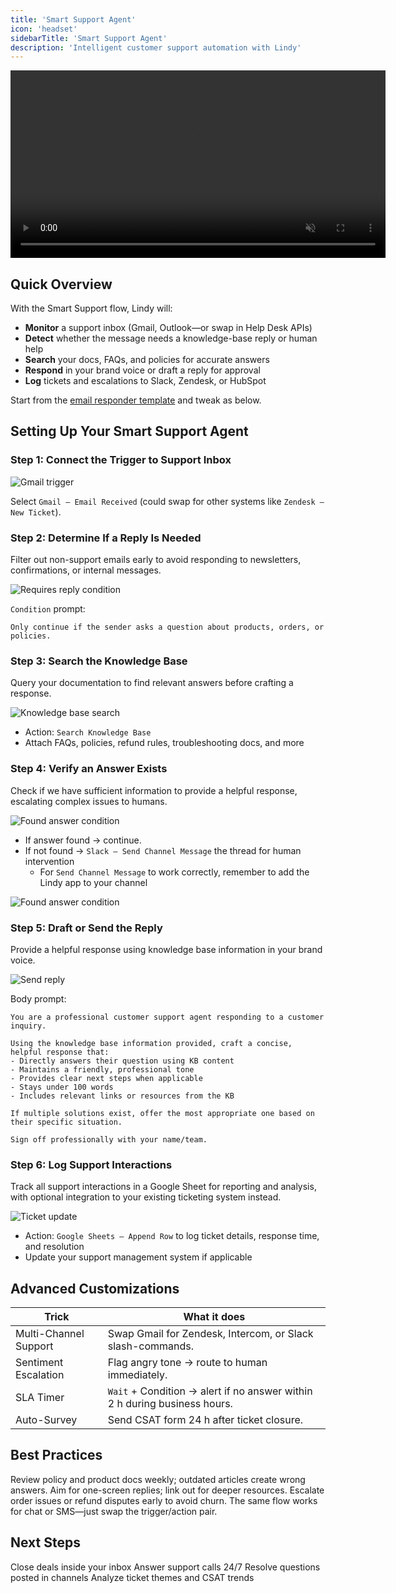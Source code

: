 ```yaml
---
title: 'Smart Support Agent'
icon: 'headset'
sidebarTitle: 'Smart Support Agent'
description: 'Intelligent customer support automation with Lindy'
---
```


<div style={{ display: 'flex', justifyContent: 'center', margin: '2rem 0' }}>
  <div className="video-card">
    <video
      src="https://lindy-docs-content.nyc3.digitaloceanspaces.com/Human%20in%20Loop.mp4"
      width="600"
      autoPlay
      muted
      loop
      playsInline
      style={{ display: 'block', width: '100%', borderRadius: '16px' }}
    />
  </div>
</div>

## Quick Overview

With the Smart Support flow, Lindy will:

- **Monitor** a support inbox (Gmail, Outlook—or swap in Help Desk APIs)  
- **Detect** whether the message needs a knowledge-base reply or human help  
- **Search** your docs, FAQs, and policies for accurate answers  
- **Respond** in your brand voice or draft a reply for approval  
- **Log** tickets and escalations to Slack, Zendesk, or HubSpot  

Start from the [email responder template](https://chat.lindy.ai/marketplace/?templateId=66bfc603ea73bec3fea906db) and tweak as below.

## Setting Up Your Smart Support Agent

### Step 1: Connect the Trigger to Support Inbox

<Frame>
  <img src="/lindy-brand-assets/support-agent-trigger.png" alt="Gmail trigger" />
</Frame>

Select `Gmail – Email Received` (could swap for other systems like `Zendesk – New Ticket`).  

### Step 2: Determine If a Reply Is Needed

Filter out non-support emails early to avoid responding to newsletters, confirmations, or internal messages.

<Frame>
  <img src="/lindy-brand-assets/support-agent-trigger.png" alt="Requires reply condition" />
</Frame>

`Condition` prompt:

```
Only continue if the sender asks a question about products, orders, or policies.
```

### Step 3: Search the Knowledge Base

Query your documentation to find relevant answers before crafting a response.

<Frame>
  <img src="/lindy-brand-assets/support-agent-KB.png" alt="Knowledge base search" />
</Frame>

- Action: `Search Knowledge Base`  
- Attach FAQs, policies, refund rules, troubleshooting docs, and more

### Step 4: Verify an Answer Exists

Check if we have sufficient information to provide a helpful response, escalating complex issues to humans.

<Frame>
  <img src="/lindy-brand-assets/support-agent-verify.png" alt="Found answer condition" />
</Frame>

- If answer found → continue.  
- If not found → `Slack – Send Channel Message` the thread for human intervention
    - For `Send Channel Message` to work correctly, remember to add the Lindy app to your channel

<Frame>
  <img src="/lindy-brand-assets/support-agent-slack.png" alt="Found answer condition" />
</Frame>

### Step 5: Draft or Send the Reply

Provide a helpful response using knowledge base information in your brand voice.

<Frame>
  <img src="/lindy-brand-assets/support-agent-reply.png" alt="Send reply" />
</Frame>

Body prompt:

```
You are a professional customer support agent responding to a customer inquiry.

Using the knowledge base information provided, craft a concise, helpful response that:
- Directly answers their question using KB content
- Maintains a friendly, professional tone
- Provides clear next steps when applicable
- Stays under 100 words
- Includes relevant links or resources from the KB

If multiple solutions exist, offer the most appropriate one based on their specific situation.

Sign off professionally with your name/team.
```

### Step 6: Log Support Interactions

Track all support interactions in a Google Sheet for reporting and analysis, with optional integration to your existing ticketing system instead.

<Frame>
  <img src="/lindy-brand-assets/support-agent-log.png" alt="Ticket update" />
</Frame>

- Action: `Google Sheets – Append Row` to log ticket details, response time, and resolution
- Update your support management system if applicable

## Advanced Customizations

| Trick                  | What it does                                                                    |
|------------------------|---------------------------------------------------------------------------------|
| Multi-Channel Support  | Swap Gmail for Zendesk, Intercom, or Slack slash-commands.                      |
| Sentiment Escalation   | Flag angry tone → route to human immediately.                                   |
| SLA Timer              | `Wait` + Condition → alert if no answer within 2 h during business hours.       |
| Auto-Survey            | Send CSAT form 24 h after ticket closure.                                       |

## Best Practices

<AccordionGroup>
  <Accordion title="Keep KB Fresh">
    Review policy and product docs weekly; outdated articles create wrong answers.
  </Accordion>
  
  <Accordion title="Short & Clear">
    Aim for one-screen replies; link out for deeper resources.
  </Accordion>
  
  <Accordion title="Human First">
    Escalate order issues or refund disputes early to avoid churn.
  </Accordion>
  
  <Accordion title="Channel Flexibility">
    The same flow works for chat or SMS—just swap the trigger/action pair.
  </Accordion>
</AccordionGroup>

## Next Steps

<CardGroup cols={2}>
  <Card title="Email Negotiator" href="/tutorials/email-negotiator" icon="handshake">
    Close deals inside your inbox
  </Card>
  <Card title="Inbound Call Bot" href="/tutorials/inbound-calling" icon="phone">
    Answer support calls 24/7
  </Card>
  <Card title="Slack Triage Bot" href="/tutorials/slack-triage" icon="slack">
    Resolve questions posted in channels
  </Card>
  <Card title="Customer Insights" href="/tutorials/support-insights" icon="chart-line">
    Analyze ticket themes and CSAT trends
  </Card>
</CardGroup>